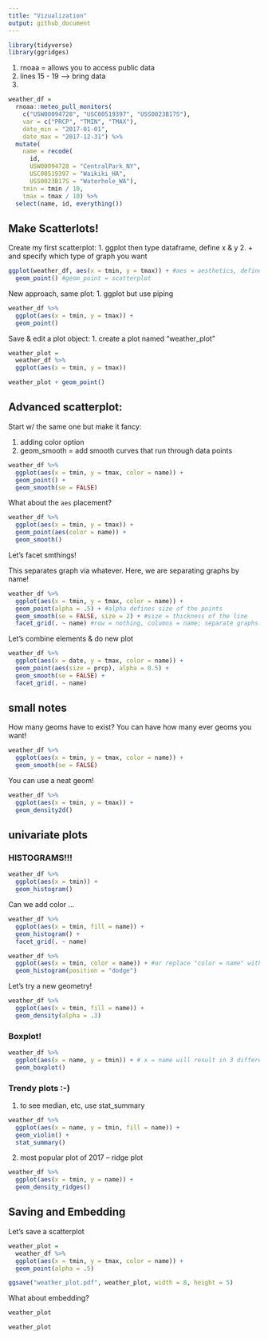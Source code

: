 ```yaml
---
title: "Vizualization"
output: github_document
---
```


```r
library(tidyverse)
library(ggridges)
```

1. rnoaa = allows you to access public data
2. lines 15 - 19 --> bring data
3. 
```r
weather_df = 
  rnoaa::meteo_pull_monitors(
    c("USW00094728", "USC00519397", "USS0023B17S"),
    var = c("PRCP", "TMIN", "TMAX"), 
    date_min = "2017-01-01",
    date_max = "2017-12-31") %>%
  mutate(
    name = recode(
      id, 
      USW00094728 = "CentralPark_NY", 
      USC00519397 = "Waikiki_HA",
      USS0023B17S = "Waterhole_WA"),
    tmin = tmin / 10,
    tmax = tmax / 10) %>%
  select(name, id, everything())
```

## Make Scatterlots!

Create my first scatterplot:
1. ggplot then type dataframe, define x & y
2. + and specify which type of graph you want
```r
ggplot(weather_df, aes(x = tmin, y = tmax)) + #aes = aesthetics, define x and y
  geom_point() #geom_point = scatterplot
```

New approach, same plot:
1. ggplot but use piping
```r
weather_df %>% 
  ggplot(aes(x = tmin, y = tmax)) +
  geom_point()
```

Save & edit a plot object:
1. create a plot named "weather_plot"
```r
weather_plot =
  weather_df %>% 
  ggplot(aes(x = tmin, y = tmax))

weather_plot + geom_point()
```

## Advanced scatterplot:

Start w/ the same one but make it fancy:

1. adding color option 
2. geom_smooth = add smooth curves that run through data points

```r
weather_df %>% 
  ggplot(aes(x = tmin, y = tmax, color = name)) +
  geom_point() +
  geom_smooth(se = FALSE)
```

What about the `aes` placement?

```r
weather_df %>% 
  ggplot(aes(x = tmin, y = tmax)) +
  geom_point(aes(color = name)) +
  geom_smooth()
```

Let's facet smthings!

This separates graph via whatever. Here, we are separating graphs by name!

```r
weather_df %>% 
  ggplot(aes(x = tmin, y = tmax, color = name)) +
  geom_point(alpha = .5) + #alpha defines size of the points
  geom_smooth(se = FALSE, size = 2) + #size = thickness of the line
  facet_grid(. ~ name) #row = nothing, columns = name; separate graphs via name
```

Let's combine elements & do new plot

```r
weather_df %>% 
  ggplot(aes(x = date, y = tmax, color = name)) + 
  geom_point(aes(size = prcp), alpha = 0.5) +
  geom_smooth(se = FALSE) +
  facet_grid(. ~ name)
```

## small notes

How many geoms have to exist? You can have how many ever geoms you want!

```r
weather_df %>% 
  ggplot(aes(x = tmin, y = tmax, color = name)) +
  geom_smooth(se = FALSE)
```

You can use a neat geom!

```r
weather_df %>% 
  ggplot(aes(x = tmin, y = tmax)) +
  geom_density2d()
```

## univariate plots 

### HISTOGRAMS!!!

```r
weather_df %>% 
  ggplot(aes(x = tmin)) +
  geom_histogram()
```

Can we add color ...

```r
weather_df %>% 
  ggplot(aes(x = tmin, fill = name)) +
  geom_histogram() +
  facet_grid(. ~ name)
```

```r
weather_df %>% 
  ggplot(aes(x = tmin, color = name)) + #or replace "color = name" with "fill = name"
  geom_histogram(position = "dodge")
```

Let's try a new geometry!

```r
weather_df %>% 
  ggplot(aes(x = tmin, fill = name)) +
  geom_density(alpha = .3)
```

### Boxplot!

```r
weather_df %>% 
  ggplot(aes(x = name, y = tmin)) + # x = name will result in 3 different plots per name
  geom_boxplot()
```

### Trendy plots :-)

1. to see median, etc, use stat_summary
```r
weather_df %>% 
  ggplot(aes(x = name, y = tmin, fill = name)) +
  geom_violin() +
  stat_summary()
```

2. most popular plot of 2017 -- ridge plot
```r
weather_df %>% 
  ggplot(aes(x = tmin, y = name)) +
  geom_density_ridges()
```

## Saving and Embedding

Let's save a scatterplot
```r
weather_plot = 
  weather_df %>% 
  ggplot(aes(x = tmin, y = tmax, color = name)) +
  geom_point(alpha = .5)

ggsave("weather_plot.pdf", weather_plot, width = 8, height = 5) 
```

What about embedding?
```r
weather_plot
```

```r
weather_plot
```
